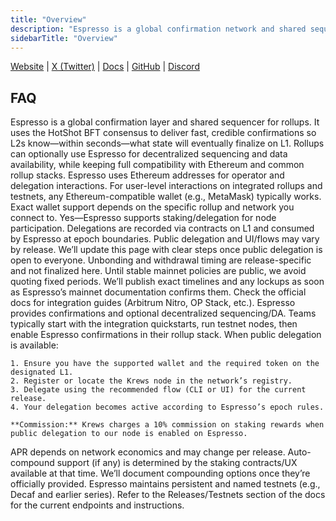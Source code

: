 ```yaml
---
title: "Overview"
description: "Espresso is a global confirmation network and shared sequencer built for rollups. Powered by the HotShot BFT consensus, Espresso provides fast, credible confirmations and optional decentralized sequencing and data availability—letting rollups achieve stronger security and cross-chain composability without sacrificing UX. As a validator service, Krews operates high-performance Espresso nodes and participates in network decentralization efforts."
sidebarTitle: "Overview"
---
```


[Website](https://www.espressosys.com/) <Icon icon="arrow-up-right" /> | [X (Twitter)](https://x.com/EspressoSys) <Icon icon="arrow-up-right" /> | [Docs](https://docs.espressosys.com/) <Icon icon="arrow-up-right" /> | [GitHub](https://github.com/EspressoSystems) <Icon icon="arrow-up-right" /> | [Discord](https://discord.com/invite/espresso) <Icon icon="arrow-up-right" />

## FAQ

<AccordionGroup>
  <Accordion title="What is Espresso in one paragraph?">
    Espresso is a global confirmation layer and shared sequencer for rollups. It uses the HotShot BFT consensus to deliver fast, credible confirmations so L2s know—within seconds—what state will eventually finalize on L1. Rollups can optionally use Espresso for decentralized sequencing and data availability, while keeping full compatibility with Ethereum and common rollup stacks.
  </Accordion>
  <Accordion title="Which wallets are supported?">
    Espresso uses Ethereum addresses for operator and delegation interactions. For user-level interactions on integrated rollups and testnets, any Ethereum-compatible wallet (e.g., MetaMask) typically works. Exact wallet support depends on the specific rollup and network you connect to.
  </Accordion>
  <Accordion title="Does Espresso have staking and delegation?">
    Yes—Espresso supports staking/delegation for node participation. Delegations are recorded via contracts on L1 and consumed by Espresso at epoch boundaries. Public delegation and UI/flows may vary by release. We’ll update this page with clear steps once public delegation is open to everyone.
  </Accordion>
  <Accordion title="What are the unbonding / withdrawal rules?">
    Unbonding and withdrawal timing are release-specific and not finalized here. Until stable mainnet policies are public, we avoid quoting fixed periods. We’ll publish exact timelines and any lockups as soon as Espresso’s mainnet documentation confirms them.
  </Accordion>
  <Accordion title="How do I integrate a rollup with Espresso?">
    Check the official docs for integration guides (Arbitrum Nitro, OP Stack, etc.). Espresso provides confirmations and optional decentralized sequencing/DA. Teams typically start with the integration quickstarts, run testnet nodes, then enable Espresso confirmations in their rollup stack.
  </Accordion>
  <Accordion title="How do I stake with (or delegate to) Krews on Espresso?">
    When public delegation is available:

    1. Ensure you have the supported wallet and the required token on the designated L1.
    2. Register or locate the Krews node in the network’s registry.
    3. Delegate using the recommended flow (CLI or UI) for the current release.
    4. Your delegation becomes active according to Espresso’s epoch rules.

    **Commission:** Krews charges a 10% commission on staking rewards when public delegation to our node is enabled on Espresso.
  </Accordion>
  <Accordion title="Is there an APR and auto-compound?">
    APR depends on network economics and may change per release. Auto-compound support (if any) is determined by the staking contracts/UX available at that time. We’ll document compounding options once they’re officially provided.
  </Accordion>
  <Accordion title="Where can I test today?">
    Espresso maintains persistent and named testnets (e.g., Decaf and earlier series). Refer to the Releases/Testnets section of the docs for the current endpoints and instructions.
  </Accordion>
</AccordionGroup>